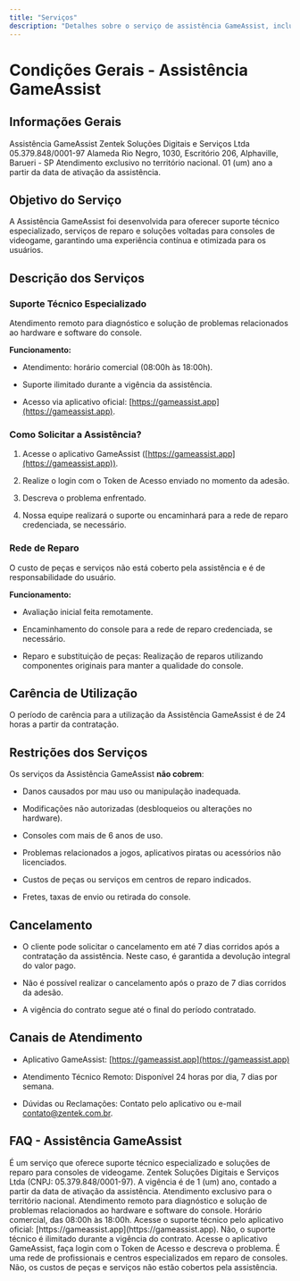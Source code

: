 ```yaml
---
title: "Serviços"
description: "Detalhes sobre o serviço de assistência GameAssist, incluindo escopo, funcionamento e restrições."
---
```


# Condições Gerais - Assistência GameAssist

## Informações Gerais

<AccordionGroup>
  <Accordion title="Nome do Serviço">
    Assistência GameAssist
  </Accordion>

  <Accordion title="Responsável">
    Zentek Soluções Digitais e Serviços Ltda
  </Accordion>

  <Accordion title="CNPJ">
    05.379.848/0001-97
  </Accordion>

  <Accordion title="Endereço">
    Alameda Rio Negro, 1030, Escritório 206, Alphaville, Barueri - SP
  </Accordion>

  <Accordion title="Abrangência Geográfica">
    Atendimento exclusivo no território nacional.
  </Accordion>

  <Accordion title="Início e Fim de Vigência">
    01 (um) ano a partir da data de ativação da assistência.
  </Accordion>
</AccordionGroup>

## Objetivo do Serviço

A Assistência GameAssist foi desenvolvida para oferecer suporte técnico especializado, serviços de reparo e soluções voltadas para consoles de videogame, garantindo uma experiência contínua e otimizada para os usuários.

## Descrição dos Serviços

### Suporte Técnico Especializado

<CalloutBox type="info">
  Atendimento remoto para diagnóstico e solução de problemas relacionados ao hardware e software do console.
</CalloutBox>

**Funcionamento:**

* Atendimento: horário comercial (08:00h às 18:00h).

* Suporte ilimitado durante a vigência da assistência.

* Acesso via aplicativo oficial: [https://gameassist.app](https://gameassist.app).

### Como Solicitar a Assistência?

1. Acesse o aplicativo GameAssist ([https://gameassist.app](https://gameassist.app)).

2. Realize o login com o Token de Acesso enviado no momento da adesão.

3. Descreva o problema enfrentado.

4. Nossa equipe realizará o suporte ou encaminhará para a rede de reparo credenciada, se necessário.

### Rede de Reparo

<CalloutBox type="warning">
  O custo de peças e serviços não está coberto pela assistência e é de responsabilidade do usuário.
</CalloutBox>

**Funcionamento:**

* Avaliação inicial feita remotamente.

* Encaminhamento do console para a rede de reparo credenciada, se necessário.

* Reparo e substituição de peças: Realização de reparos utilizando componentes originais para manter a qualidade do console.

## Carência de Utilização

O período de carência para a utilização da Assistência GameAssist é de 24 horas a partir da contratação.

## Restrições dos Serviços

Os serviços da Assistência GameAssist **não cobrem**:

* Danos causados por mau uso ou manipulação inadequada.

* Modificações não autorizadas (desbloqueios ou alterações no hardware).

* Consoles com mais de 6 anos de uso.

* Problemas relacionados a jogos, aplicativos piratas ou acessórios não licenciados.

* Custos de peças ou serviços em centros de reparo indicados.

* Fretes, taxas de envio ou retirada do console.

## Cancelamento

* O cliente pode solicitar o cancelamento em até 7 dias corridos após a contratação da assistência. Neste caso, é garantida a devolução integral do valor pago.

* Não é possível realizar o cancelamento após o prazo de 7 dias corridos da adesão.

* A vigência do contrato segue até o final do período contratado.

## Canais de Atendimento

* Aplicativo GameAssist: [https://gameassist.app](https://gameassist.app)

* Atendimento Técnico Remoto: Disponível 24 horas por dia, 7 dias por semana.

* Dúvidas ou Reclamações: Contato pelo aplicativo ou e-mail [contato@zentek.com.br](mailto:contato@zentek.com.br).

## FAQ - Assistência GameAssist

<AccordionGroup>
  <Accordion title="O que é a Assistência GameAssist?">
    É um serviço que oferece suporte técnico especializado e soluções de reparo para consoles de videogame.
  </Accordion>

  <Accordion title="Quem é responsável pelo serviço?">
    Zentek Soluções Digitais e Serviços Ltda (CNPJ: 05.379.848/0001-97).
  </Accordion>

  <Accordion title="Qual é o período de vigência da assistência?">
    A vigência é de 1 (um) ano, contado a partir da data de ativação da assistência.
  </Accordion>

  <Accordion title="Onde o serviço está disponível?">
    Atendimento exclusivo para o território nacional.
  </Accordion>

  <Accordion title="O que está incluído no suporte técnico especializado?">
    Atendimento remoto para diagnóstico e solução de problemas relacionados ao hardware e software do console.
  </Accordion>

  <Accordion title="Qual é o horário de funcionamento do suporte técnico?">
    Horário comercial, das 08:00h às 18:00h.
  </Accordion>

  <Accordion title="Como acessar o suporte técnico?">
    Acesse o suporte técnico pelo aplicativo oficial: [https://gameassist.app](https://gameassist.app).
  </Accordion>

  <Accordion title="Existe limite de suporte técnico?">
    Não, o suporte técnico é ilimitado durante a vigência do contrato.
  </Accordion>

  <Accordion title="Como solicitar a assistência?">
    Acesse o aplicativo GameAssist, faça login com o Token de Acesso e descreva o problema.
  </Accordion>

  <Accordion title="O que é a Rede de Reparo?">
    É uma rede de profissionais e centros especializados em reparo de consoles.
  </Accordion>

  <Accordion title="O custo de peças está incluído no serviço?">
    Não, os custos de peças e serviços não estão cobertos pela assistência.
  </Accordion>
</AccordionGroup>